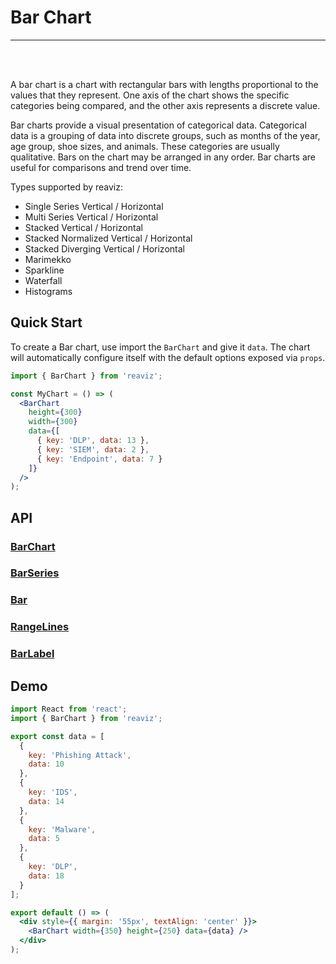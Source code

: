 
<Meta title="Docs/Chart Types/Bar Chart" />

# Bar Chart

---
<br />
<Story id="charts-bar-chart-vertical-single-series--simple" />
<br />

A bar chart is a chart with rectangular bars with lengths proportional to the
values that they represent.  One axis of the chart shows the specific categories being compared,
and the other axis represents a discrete value.

Bar charts provide a visual presentation of categorical data.
Categorical data is a grouping of data into discrete groups, such as months of the year,
age group, shoe sizes, and animals. These categories are usually qualitative.
Bars on the chart may be arranged in any order. Bar charts are useful for comparisons and trend over time.

Types supported by reaviz:

- Single Series Vertical / Horizontal
- Multi Series Vertical / Horizontal
- Stacked Vertical / Horizontal
- Stacked Normalized Vertical / Horizontal
- Stacked Diverging Vertical / Horizontal
- Marimekko
- Sparkline
- Waterfall
- Histograms

## Quick Start
To create a Bar chart, use import the `BarChart` and give it `data`. The chart
will automatically configure itself with the default options exposed via `props`.

```jsx
import { BarChart } from 'reaviz';

const MyChart = () => (
  <BarChart
    height={300}
    width={300}
    data={[
      { key: 'DLP', data: 13 },
      { key: 'SIEM', data: 2 },
      { key: 'Endpoint', data: 7 }
    ]}
  />
);
```

## API
### [BarChart](https://github.com/reaviz/reaviz/blob/master/src/BarChart/BarChart.tsx)
<Props of={BarChart} />

### [BarSeries](https://github.com/reaviz/reaviz/blob/master/src/BarChart/BarSeries/BarSeries.tsx)
<Props of={BarSeries} />

### [Bar](https://github.com/reaviz/reaviz/blob/master/src/BarChart/BarSeries/Bar.tsx)
<Props of={Bar} />

### [RangeLines](https://github.com/reaviz/reaviz/blob/master/src/BarChart/BarSeries/RangeLines.tsx)
<Props of={RangeLines} />

### [BarLabel](https://github.com/reaviz/reaviz/blob/master/src/BarChart/BarSeries/BarLabel.tsx)
<Props of={BarLabel} />

## Demo

```jsx codesandbox=reaviz
import React from 'react';
import { BarChart } from 'reaviz';

export const data = [
  {
    key: 'Phishing Attack',
    data: 10
  },
  {
    key: 'IDS',
    data: 14
  },
  {
    key: 'Malware',
    data: 5
  },
  {
    key: 'DLP',
    data: 18
  }
];

export default () => (
  <div style={{ margin: '55px', textAlign: 'center' }}>
    <BarChart width={350} height={250} data={data} />
  </div>
);
```
